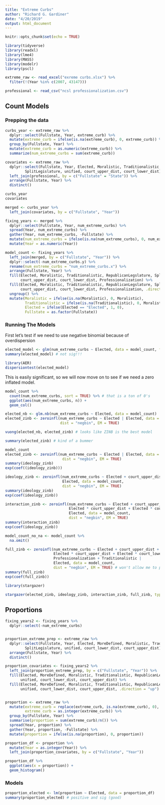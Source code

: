 ```yaml
---
title: "Extreme Curbs"
author: "Richard G. Gardiner"
date: "4/20/2019"
output: html_document
---
```


```r
knitr::opts_chunk$set(echo = TRUE)
```


```r
library(tidyverse)
library(readxl)
library(lme4)
library(MASS)
library(modelr)
library(pscl)

extreme_raw <- read_excel("exreme curbs.xlsx") %>%
  filter(!(Year %in% c(2007, 43147)))

professional <- read_csv("ncsl professionalization.csv")
```


## Count Models

### Prepping the data
```r
curbs_year <- extreme_raw %>%
  dplyr::select(Fullstate, Year, extreme_curb) %>%
  mutate(extreme_curb = ifelse(is.na(extreme_curb), 0, extreme_curb)) %>%
  group_by(Fullstate, Year) %>%
  mutate(extreme_curb = as.numeric(extreme_curb)) %>%
  summarize(num_extreme_curbs = sum(extreme_curb))

covariates <- extreme_raw %>%
  dplyr::select(Fullstate, Year, Elected, Moralistic, Traditionalistic, RepublicanLegslature, 
         SplitLegislature, unified, court_upper_dist, court_lower_dist) %>%
  left_join(professional, by = c("Fullstate" = "State")) %>%
  arrange(Fullstate, Year) %>%
  distinct()

curbs_year
covariates

merged <- curbs_year %>%
  left_join(covariates, by = c("Fullstate", "Year"))

fixing_years <- merged %>%
  dplyr::select(Fullstate, Year, num_extreme_curbs) %>%
  spread(Year, num_extreme_curbs) %>%
  gather(Year, num_extreme_curbs, -Fullstate) %>%
  mutate(num_extreme_curbs = ifelse(is.na(num_extreme_curbs), 0, num_extreme_curbs)) %>%
  mutate(Year = as.numeric(Year))

model_count <- fixing_years %>%
  left_join(merged, by = c("Fullstate", "Year")) %>%
  dplyr::select(-num_extreme_curbs.y) %>%
  rename(num_extreme_curbs = "num_extreme_curbs.x") %>%
  arrange(Fullstate, Year) %>%
  fill(Elected, Moralistic, Traditionalistic, RepublicanLegslature, SplitLegislature, unified,
       court_upper_dist, court_lower_dist, Professionalization) %>%
  fill(Elected, Moralistic, Traditionalistic, RepublicanLegslature, SplitLegislature, unified,
       court_upper_dist, court_lower_dist, Professionalization, .direction = "up") %>%
  ungroup() %>%
  mutate(Moralistic = ifelse(is.na(Moralistic), 0, Moralistic),
         Traditionalistic = ifelse(is.na(Traditionalistic), 0, Moralistic),
         Elected = ifelse(Elected == "Elected", 1, 0),
         Fullstate = as.factor(Fullstate)) 

```

### Running The Models

First let's test if we need to use negative binomial because of overdispersion
```r
elected_model <- glm(num_extreme_curbs ~ Elected, data = model_count, family = "poisson")
summary(elected_model) # not sig!!!

library(AER)
dispersiontest(elected_model)
```

This is easily significant, so we will now move on to see if we need a zero inflated model.

```r
model_count %>%
  count(num_extreme_curbs, sort = TRUE) %>% # that is a ton of 0's 
  ggplot(aes(num_extreme_curbs, n)) +
  geom_col()

elected_nb <- glm.nb(num_extreme_curbs ~ Elected, data = model_count)
elected_zinb <- zeroinfl(num_extreme_curbs ~ Elected | Elected, data = model_count,
                         dist = "negbin", EM = TRUE)

vuong(elected_nb, elected_zinb) # looks like ZINB is the best model 

summary(elected_zinb) # kind of a bummer
```

```r
model_count
elected_zinb <- zeroinfl(num_extreme_curbs ~ Elected | Elected, data = model_count,
                          dist = "negbin", EM = TRUE)
summary(ideology_zinb)
exp(coef((ideology_zinb)))

ideology_zinb <- zeroinfl(num_extreme_curbs ~ Elected + court_upper_dist + court_lower_dist |
                          Elected, data = model_count, 
                          dist = "negbin", EM = TRUE)
summary(ideology_zinb)
exp(coef(ideology_zinb))

interaction_zinb <- zeroinfl(num_extreme_curbs ~ Elected + court_upper_dist + court_lower_dist +
                             Elected * court_upper_dist + Elected * court_lower_dist |
                             Elected, data = model_count,
                             dist = "negbin", EM = TRUE)
summary(interaction_zinb)
exp(coef(ideology_zinb))

model_count_no_na <- model_count %>%
  na.omit()

full_zinb <- zeroinfl(num_extreme_curbs ~ Elected + court_upper_dist + court_lower_dist +
                      Elected * court_upper_dist + Elected * court_lower_dist + unified +
                      Professionalization + Traditionalistic |
                      Elected, data = model_count,
                      dist = "negbin", EM = TRUE) # won't allow me to put in Traditionalistic and Moralistic
summary(full_zinb)
exp(coef(full_zinb))
```

```r
library(stargazer)

stargazer(elected_zinb, ideology_zinb, interaction_zinb, full_zinb, type = "text")
```


## Proportions
```r
fixing_years2 <- fixing_years %>%
  dplyr::select(-num_extreme_curbs)


proportion_extreme_prep <- extreme_raw %>%
  dplyr::select(Fullstate, Year, Elected, MoreDefined, Moralistic, Traditionalistic, RepublicanLegslature,
         SplitLegislature, unified, court_lower_dist, court_upper_dist) %>%
  arrange(Fullstate, Year) %>%
  distinct() 

proportion_covariates <- fixing_years2 %>%
  left_join(proportion_extreme_prep, by = c("Fullstate", "Year")) %>%
  fill(Elected, MoreDefined, Moralistic, Traditionalistic, RepublicanLegslature, SplitLegislature,
       unified, court_lower_dist, court_upper_dist) %>%
  fill(Elected, MoreDefined, Moralistic, Traditionalistic, RepublicanLegslature, SplitLegislature,
       unified, court_lower_dist, court_upper_dist, .direction = "up")


proportion <- extreme_raw %>%
  mutate(extreme_curb = replace(extreme_curb, is.na(extreme_curb), 0),
         extreme_curb = as.integer(extreme_curb)) %>%
  group_by(Fullstate, Year) %>%
  summarise(proportion = sum(extreme_curb)/n()) %>%
  spread(Year, proportion) %>%
  gather(Year, proportion, -Fullstate) %>%
  mutate(proportion = ifelse(is.na(proportion), 0, proportion))

proportion_df <- proportion %>%
  mutate(Year = as.integer(Year)) %>%
  left_join(proportion_covariates, by = c("Fullstate", "Year"))

proportion_df %>%
  ggplot(aes(x = proportion)) +
  geom_histogram()
```

### Models

```r
proportion_elected <- lm(proportion ~ Elected, data = proportion_df)
summary(proportion_elected) # positive and sig (good)
```



